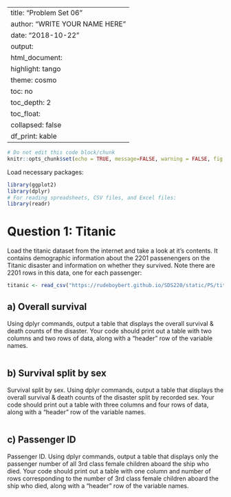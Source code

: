 
---
title: "Problem Set 06"
author: "WRITE YOUR NAME HERE"
date: "2018-10-22"
output:
  html_document:
    highlight: tango
    theme: cosmo
    toc: no
    toc_depth: 2
    toc_float:
      collapsed: false
    df_print: kable
---

```r
# Do not edit this code block/chunk
knitr::opts_chunk$set(echo = TRUE, message=FALSE, warning = FALSE, fig.width = 16/2, fig.height = 9/2)
```


Load necessary packages:

```r
library(ggplot2)
library(dplyr)
# For reading spreadsheets, CSV files, and Excel files:
library(readr)
```

# Question 1: Titanic

Load the titanic dataset from the internet and take a look at it's contents. It contains demographic information about the 2201 passenengers on the Titanic disaster and information on whether they survived. Note there are 2201 rows in this data, one for each passenger:

```r
titanic <- read_csv("https://rudeboybert.github.io/SDS220/static/PS/titanic.csv")
```

## a) Overall survival

Using dplyr commands, output a table that displays the overall survival & death counts of the disaster. Your code should print out a table with two columns and two rows of data, along with a "header" row of the variable names.

```r

```

## b) Survival split by sex

Survival split by sex. Using dplyr commands, output a table that displays the overall survival & death counts of the disaster split by recorded sex. Your code should print out a table with three columns and four rows of data, along with a "header" row of the variable names.

```r

```

## c) Passenger ID

Passenger ID. Using dplyr commands, output a table that displays only the passenger number of all 3rd class female children aboard the ship who died. Your code should print out a table with one column and number of rows corresponding to the number of 3rd class female children aboard the ship who died, along with a "header" row of the variable names.

```r

```
